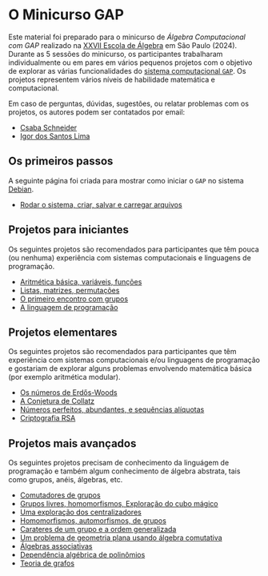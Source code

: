 # O Minicurso GAP {.unnumbered}

Este material foi preparado para o minicurso de *Álgebra Computacional com GAP* realizado na [XXVII Escola de Álgebra](https://algebra2024.ime.usp.br/index.php) em São Paulo (2024). Durante as 5 sessões do minicurso, os participantes trabalharam individualmente ou em pares em vários pequenos projetos com o objetivo de explorar as várias funcionalidades do [sistema computacional `GAP`](www.gap-system.org). Os projetos representem vários níveis de habilidade matemática e computacional.

Em caso de perguntas, dúvidas, sugestões, ou relatar problemas com os projetos, os autores podem ser contatados por email:

- [Csaba Schneider](http://schcs.github.io/WP) 
- [Igor dos Santos Lima](https://mat.unb.br/index.php/pessoas/docentes/29-igor-dos-santos-lima)

## Os primeiros passos

A seguinte página foi criada para mostrar como iniciar o `GAP` no sistema [Debian](https://www.debian.org/).

- [Rodar o sistema, criar, salvar e carregar arquivos](rodar.qmd)


## Projetos para iniciantes {.unnumbered}

Os seguintes projetos são recomendados para participantes que têm pouca (ou nenhuma) experiência com sistemas computacionais e linguagens de programação.

- [Aritmética básica, variáveis, funções](arith.qmd)
- [Listas, matrizes, permutações](list_mat_perm.qmd)
- [O primeiro encontro com grupos](estrut.qmd)
- [A linguagem de programação](ling.qmd)

## Projetos elementares {.unnumbered}

Os seguintes projetos são recomendados para participantes que têm experiência com sistemas computacionais e/ou linguagens de programação e gostariam de explorar alguns problemas envolvendo matemática básica (por exemplo aritmética modular).


- [Os números de Erdős-Woods](erdos_woods.qmd)
- [A Conjetura de Collatz](collatz.qmd)
- [Números perfeitos, abundantes, e sequências alíquotas](aliquot.qmd)
- [Criptografia RSA](rsa.qmd)

## Projetos mais avançados {.unnumbered}

Os seguintes projetos precisam de conhecimento da linguágem de programação e também algum conhecimento de álgebra abstrata, tais como grupos, anéis, álgebras, etc.

- [Comutadores de grupos](commutators.qmd)
- [Grupos livres, homomorfismos, Exploração do cubo mágico](cubo.qmd)
- [Uma exploração dos centralizadores](centralizers.qmd)
- [Homomorfismos, automorfismos, de grupos](semidirect.qmd)
- [Carateres de um grupo e a ordem generalizada](genord.qmd)
- [Um problema de geometria plana usando álgebra comutativa](groebner1.qmd)
- [Álgebras associativas](algebras.qmd)
- [Dependência algébrica de polinômios](groebner.qmd)
- [Teoria de grafos](grafos.qmd)
  
